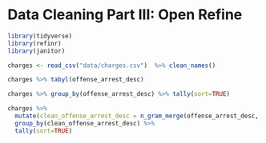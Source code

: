 # Data Cleaning Part III: Open Refine

```r
library(tidyverse)
library(refinr)
library(janitor)
```

```r
charges <- read_csv("data/charges.csv")  %>% clean_names()
```

```r
charges %>% tabyl(offense_arrest_desc)
```

```r
charges %>% group_by(offense_arrest_desc) %>% tally(sort=TRUE)
```


```r
charges %>% 
  mutate(clean_offense_arrest_desc = n_gram_merge(offense_arrest_desc, weight = c(d = 0.2, i = 0.2, s = 1, t = 1))) %>% 
  group_by(clean_offense_arrest_desc) %>% 
  tally(sort=TRUE)
```

